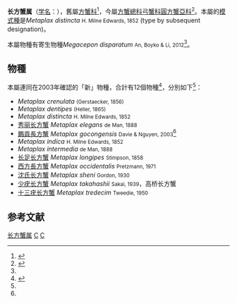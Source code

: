 {{Automatic taxobox
| image = Metaplax gocongensis (MNHN-IU-2008-11998) 003.jpeg
| image_caption = ''Metaplax gocongensis''
| taxon = Metaplax
| authority = H. Milne Edwards, 1852<ref name=WoRMS_439870 />
| synonyms =
* ''Rhaconotus'' <small>Gerstaecker, 1856</small><ref name=WoRMS_439870 />
}}
'''长方蟹属'''（[[学名|学名]]：{{lang|la|'''''Metaplax'''''}}），舊屬[[方蟹科|方蟹科]]<ref name='id12037'>{{cite web| url =http://www.bioinfo.cn/db05/BjdwSpecies.php?action=view&id=12037| title =秀丽长方蟹| work =《中国动物物种编目数据库》| publisher =中国科学院微生物研究所| author =中国科学院动物研究所| accessdate =2009-04-28| language =zh-hans| deadurl =yes| archiveurl =https://web.archive.org/web/20160305004523/http://www.bioinfo.cn/db05/BjdwSpecies.php?action=view&id=12037| archivedate =2016-03-05}}</ref>，今屬[[方蟹總科|方蟹總科]][[弓蟹科|弓蟹科]][[圓方蟹亞科|圓方蟹亞科]]<ref name=WoRMS_439870>{{cite WoRMS |last=Davie |first=P. |year=2011|title=''Metaplax'' H. Milne Edwards, 1852  |id=439870 }}</ref>。本屬的[[模式種|模式種]]是''Metaplax distincta'' <small>H. Milne Edwards, 1852</small> (type by subsequent designation)。

本屬物種有寄生物種''Megacepon disparatum'' <small>An, Boyko & Li, 2012</small><ref name=WoRMS_439870 />。

==物種==
本屬連同在2003年確認的「新」物種，合計有12個物種<ref name=rmbr>{{cite journal |url=http://rmbr.nus.edu.sg/rbz/biblio/51/51rbz379-386.pdf |journal=[[The_Raffles_Bulletin_of_Zoology|The Raffles Bulletin of Zoology]] |year=2003 |volume=51 |issue=2 |pages=379-386 |title=A New Species of Metaplax (Crustacea: Brachyura: Varunidae: Cyclograpsinae) from Vietnam |language=en |access-date=2014-08-17 |archive-date=2008-05-22 |archive-url=https://web.archive.org/web/20080522112834/http://rmbr.nus.edu.sg/rbz/biblio/51/51rbz379-386.pdf |dead-url=yes }}</ref>，分別如下<ref name=WoRMS_439870 />：
* ''Metaplax crenulata'' <small>(Gerstaecker, 1856)</small>
* ''Metaplax dentipes'' <small>(Heller, 1865)</small>
* ''Metaplax distincta'' <small>H. Milne Edwards, 1852</small>
*[[秀丽长方蟹|秀丽长方蟹]] ''Metaplax elegans'' <small>de Man, 1888</small>
*[[鵝貢長方蟹|鵝貢長方蟹]] ''Metaplax gocongensis'' <small>Davie & Nguyen, 2003</small><ref name=rmbr />
* ''Metaplax indica'' <small>H. Milne Edwards, 1852</small>
* ''Metaplax intermedia'' <small>de Man, 1888</small>
* [[长足长方蟹|长足长方蟹]] ''Metaplax longipes'' <small>Stimpson, 1858</small>
* [[西方長方蟹|西方長方蟹]] ''Metaplax occidentalis'' <small>Pretzmann, 1971</small>
* [[沈氏长方蟹|沈氏长方蟹]] ''Metaplax sheni'' <small>Gordon, 1930</small>
* [[少疣长方蟹|少疣长方蟹]] ''Metaplax takahashii'' <small>Sakai, 1939</small>，高桥长方蟹
* [[十三疣长方蟹|十三疣长方蟹]] ''Metaplax tredecim'' <small>Tweedie, 1950</small>

==参考文献==
{{reflist}}

{{Taxonbar|from=Q18233086}}

[[Category:长方蟹属|]]
[[Category:弓蟹科|C]]
[[Category:1852年描述的分类群|C]]